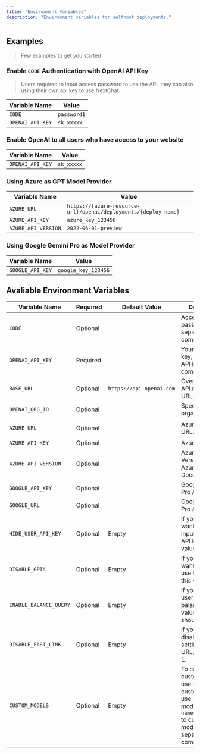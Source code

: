 ```yaml
---
title: "Environment Variables"
description: "Environment variables for selfhost deployments."
---
```



## Examples

> Few examples to get you started

### Enable `CODE` Authentication with OpenAI API Key

> Users required to input access password to use the API, they can also using their own api key to use NextChat.

| Variable Name         | Value |
|-----------------------|-------|
| `CODE`                | `password1` |
| `OPENAI_API_KEY`     | `sk_xxxxx` |

### Enable OpenAI to all users who have access to your website


| Variable Name         | Value |
|-----------------------|-------|
| `OPENAI_API_KEY`     | `sk_xxxxx` |

### Using Azure as GPT Model Provider


| Variable Name         | Value |
|-----------------------|-------|
| `AZURE_URL`           | `https://{azure-resource-url}/openai/deployments/{deploy-name}` |
| `AZURE_API_KEY`       | `azure_key_123456` |
| `AZURE_API_VERSION`   | `2022-06-01-preview` |

### Using Google Gemini Pro as Model Provider

| Variable Name         | Value |
|-----------------------|-------|
| `GOOGLE_API_KEY`      | `google_key_123456` |

## Avaliable Environment Variables

| Variable Name         | Required | Default Value                  | Description                                                                                   | Example                                                                                      |
|-----------------------|----------|--------------------------------|-----------------------------------------------------------------------------------------------|----------------------------------------------------------------------------------------------|
| `CODE`                | Optional |                                | Access password, separated by comma.                                                          | `password1,password2`                                                                         |
| `OPENAI_API_KEY`      | Required |                                | Your OpenAI API key, join multiple API keys with comma.                                       | `key1,key2`                                                                                   |
| `BASE_URL`            | Optional | `https://api.openai.com`       | Override OpenAI API request base URL.                                                         | `http://your-openai-proxy.com`                                                                |
| `OPENAI_ORG_ID`       | Optional |                                | Specify OpenAI organization ID.                                                               | `org-1234`                                                                                    |
| `AZURE_URL`           | Optional |                                | Azure deploy URL.                                                                             | `https://{azure-resource-url}/openai/deployments/{deploy-name}`                              |
| `AZURE_API_KEY`       | Optional |                                | Azure API Key.                                                                                | `azure_key_123456`                                                                            |
| `AZURE_API_VERSION`   | Optional |                                | Azure API Version, find it at Azure Documentation.                                            | `2022-06-01-preview`                                                                          |
| `GOOGLE_API_KEY`      | Optional |                                | Google Gemini Pro API Key.                                                                    | `google_key_123456`                                                                           |
| `GOOGLE_URL`          | Optional |                                | Google Gemini Pro API URL.                                                                    | `https://googleapis.com/gemini/v1`                                                            |
| `HIDE_USER_API_KEY`   | Optional | Empty                           | If you do not want users to input their own API key, set this value to 1.                    | `1`                                                                                           |
| `DISABLE_GPT4`        | Optional | Empty                           | If you do not want users to use GPT-4, set this value to 1.                                   | `1`                                                                                           |
| `ENABLE_BALANCE_QUERY`| Optional | Empty                           | If you do want users to query balance, set this value to 1, or you should set it to 0.        | `1`                                                                                           |
| `DISABLE_FAST_LINK`   | Optional | Empty                           | If you want to disable parse settings from URL, set this to 1.                                | `1`                                                                                           |
| `CUSTOM_MODELS`       | Optional | Empty                           | To control custom models, use `+` to add a custom model, use `-` to hide a model, use `name=displayName` to customize model name, separated by comma. | `+llama,+claude-2,-gpt-3.5-turbo,gpt-4-1106-preview=gpt-4-turbo`                              |


